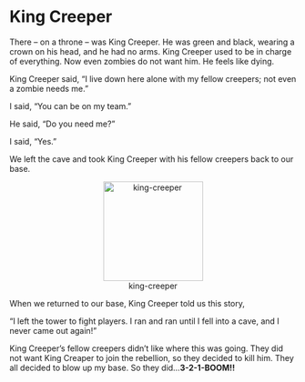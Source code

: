 # King Creeper

There -- on a throne -- was King Creeper. He was green and black, wearing a crown on his head, and he had no arms. King Creeper used to be in charge of everything. Now even zombies do not want him. He feels like dying. 

King Creeper said, “I live down here alone with my fellow creepers; not even a zombie needs me.”

I said, “You can be on my team.”

He said, “Do you need me?”

I said, “Yes.”

We left the cave and took King Creeper with his fellow creepers back to our base.

<center>![king-creeper](img/king-creeper.jpg){width=175px}</center>

When we returned to our base, King Creeper told us this story,

“I left the tower to fight players. I ran and ran until I fell into a cave, and I never came out again!”

King Creeper’s fellow creepers didn’t like where this was going. They did not want King Creaper to join the rebellion, so they decided to kill him. They all decided to blow up my base. So they did...**3-2-1-BOOM!!**
